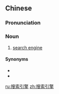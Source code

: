 ==Chinese==
{{zh-forms|type=22}}

===Pronunciation===
{{zh-pron
|m=sōusuǒ yǐnqíng
|c=sau2 saak3 jan5 king4
|cat=n
}}

===Noun===
{{zh-noun}}

# {{lb|zh|computing}} [[search engine]]

====Synonyms====
* {{zh-l|搜索機}}
* {{zh-l|搜尋引擎}}

[[ru:搜索引擎]]
[[zh:搜索引擎]]